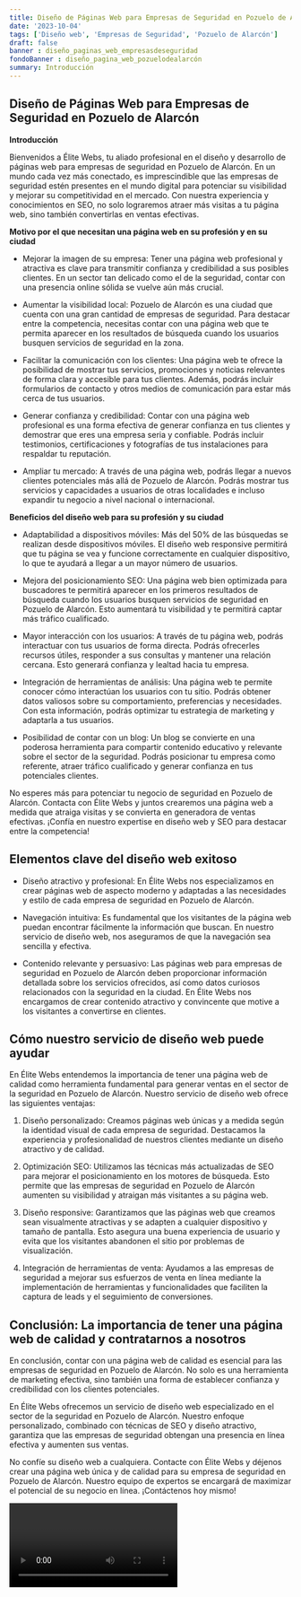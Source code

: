```yaml
---
title: Diseño de Páginas Web para Empresas de Seguridad en Pozuelo de Alarcón
date: '2023-10-04'
tags: ['Diseño web', 'Empresas de Seguridad', 'Pozuelo de Alarcón']
draft: false
banner : diseño_paginas_web_empresasdeseguridad
fondoBanner : diseño_pagina_web_pozuelodealarcón
summary: Introducción
---
```


## Diseño de Páginas Web para Empresas de Seguridad en Pozuelo de Alarcón

**Introducción**

Bienvenidos a Élite Webs, tu aliado profesional en el diseño y desarrollo de páginas web para empresas de seguridad en Pozuelo de Alarcón. En un mundo cada vez más conectado, es imprescindible que las empresas de seguridad estén presentes en el mundo digital para potenciar su visibilidad y mejorar su competitividad en el mercado. Con nuestra experiencia y conocimientos en SEO, no solo lograremos atraer más visitas a tu página web, sino también convertirlas en ventas efectivas.

**Motivo por el que necesitan una página web en su profesión y en su ciudad**

- Mejorar la imagen de su empresa: Tener una página web profesional y atractiva es clave para transmitir confianza y credibilidad a sus posibles clientes. En un sector tan delicado como el de la seguridad, contar con una presencia online sólida se vuelve aún más crucial.

- Aumentar la visibilidad local: Pozuelo de Alarcón es una ciudad que cuenta con una gran cantidad de empresas de seguridad. Para destacar entre la competencia, necesitas contar con una página web que te permita aparecer en los resultados de búsqueda cuando los usuarios busquen servicios de seguridad en la zona.

- Facilitar la comunicación con los clientes: Una página web te ofrece la posibilidad de mostrar tus servicios, promociones y noticias relevantes de forma clara y accesible para tus clientes. Además, podrás incluir formularios de contacto y otros medios de comunicación para estar más cerca de tus usuarios.

- Generar confianza y credibilidad: Contar con una página web profesional es una forma efectiva de generar confianza en tus clientes y demostrar que eres una empresa seria y confiable. Podrás incluir testimonios, certificaciones y fotografías de tus instalaciones para respaldar tu reputación.

- Ampliar tu mercado: A través de una página web, podrás llegar a nuevos clientes potenciales más allá de Pozuelo de Alarcón. Podrás mostrar tus servicios y capacidades a usuarios de otras localidades e incluso expandir tu negocio a nivel nacional o internacional.

**Beneficios del diseño web para su profesión y su ciudad**

- Adaptabilidad a dispositivos móviles: Más del 50% de las búsquedas se realizan desde dispositivos móviles. El diseño web responsive permitirá que tu página se vea y funcione correctamente en cualquier dispositivo, lo que te ayudará a llegar a un mayor número de usuarios.

- Mejora del posicionamiento SEO: Una página web bien optimizada para buscadores te permitirá aparecer en los primeros resultados de búsqueda cuando los usuarios busquen servicios de seguridad en Pozuelo de Alarcón. Esto aumentará tu visibilidad y te permitirá captar más tráfico cualificado.

- Mayor interacción con los usuarios: A través de tu página web, podrás interactuar con tus usuarios de forma directa. Podrás ofrecerles recursos útiles, responder a sus consultas y mantener una relación cercana. Esto generará confianza y lealtad hacia tu empresa.

- Integración de herramientas de análisis: Una página web te permite conocer cómo interactúan los usuarios con tu sitio. Podrás obtener datos valiosos sobre su comportamiento, preferencias y necesidades. Con esta información, podrás optimizar tu estrategia de marketing y adaptarla a tus usuarios.

- Posibilidad de contar con un blog: Un blog se convierte en una poderosa herramienta para compartir contenido educativo y relevante sobre el sector de la seguridad. Podrás posicionar tu empresa como referente, atraer tráfico cualificado y generar confianza en tus potenciales clientes.

No esperes más para potenciar tu negocio de seguridad en Pozuelo de Alarcón. Contacta con Élite Webs y juntos crearemos una página web a medida que atraiga visitas y se convierta en generadora de ventas efectivas. ¡Confía en nuestro expertise en diseño web y SEO para destacar entre la competencia!

<GifSeo />

<Cta />

## Elementos clave del diseño web exitoso

- Diseño atractivo y profesional: En Élite Webs nos especializamos en crear páginas web de aspecto moderno y adaptadas a las necesidades y estilo de cada empresa de seguridad en Pozuelo de Alarcón.

- Navegación intuitiva: Es fundamental que los visitantes de la página web puedan encontrar fácilmente la información que buscan. En nuestro servicio de diseño web, nos aseguramos de que la navegación sea sencilla y efectiva.

- Contenido relevante y persuasivo: Las páginas web para empresas de seguridad en Pozuelo de Alarcón deben proporcionar información detallada sobre los servicios ofrecidos, así como datos curiosos relacionados con la seguridad en la ciudad. En Élite Webs nos encargamos de crear contenido atractivo y convincente que motive a los visitantes a convertirse en clientes.

## Cómo nuestro servicio de diseño web puede ayudar

En Élite Webs entendemos la importancia de tener una página web de calidad como herramienta fundamental para generar ventas en el sector de la seguridad en Pozuelo de Alarcón. Nuestro servicio de diseño web ofrece las siguientes ventajas:

1. Diseño personalizado: Creamos páginas web únicas y a medida según la identidad visual de cada empresa de seguridad. Destacamos la experiencia y profesionalidad de nuestros clientes mediante un diseño atractivo y de calidad.

2. Optimización SEO: Utilizamos las técnicas más actualizadas de SEO para mejorar el posicionamiento en los motores de búsqueda. Esto permite que las empresas de seguridad en Pozuelo de Alarcón aumenten su visibilidad y atraigan más visitantes a su página web.

3. Diseño responsive: Garantizamos que las páginas web que creamos sean visualmente atractivas y se adapten a cualquier dispositivo y tamaño de pantalla. Esto asegura una buena experiencia de usuario y evita que los visitantes abandonen el sitio por problemas de visualización.

4. Integración de herramientas de venta: Ayudamos a las empresas de seguridad a mejorar sus esfuerzos de venta en línea mediante la implementación de herramientas y funcionalidades que faciliten la captura de leads y el seguimiento de conversiones.

## Conclusión: La importancia de tener una página web de calidad y contratarnos a nosotros

En conclusión, contar con una página web de calidad es esencial para las empresas de seguridad en Pozuelo de Alarcón. No solo es una herramienta de marketing efectiva, sino también una forma de establecer confianza y credibilidad con los clientes potenciales.

En Élite Webs ofrecemos un servicio de diseño web especializado en el sector de la seguridad en Pozuelo de Alarcón. Nuestro enfoque personalizado, combinado con técnicas de SEO y diseño atractivo, garantiza que las empresas de seguridad obtengan una presencia en línea efectiva y aumenten sus ventas.

No confíe su diseño web a cualquiera. Contacte con Élite Webs y déjenos crear una página web única y de calidad para su empresa de seguridad en Pozuelo de Alarcón. Nuestro equipo de expertos se encargará de maximizar el potencial de su negocio en línea. ¡Contáctenos hoy mismo!

<Video />

<CtaBot job='Empresas de Seguridad' city='Pozuelo de Alarcón'/>

<Gmaps query='Pozuelo de Alarcón+españa+maps' />